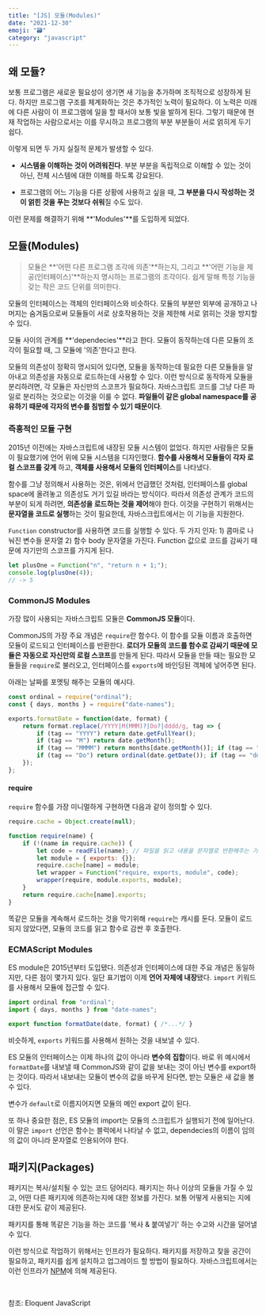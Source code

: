 ```yaml
---
title: "[JS] 모듈(Modules)" 
date: "2021-12-30"
emoji: "🗃"
category: "javascript"
---
```

## 왜 모듈?
보통 프로그램은 새로운 필요성이 생기면 새 기능을 추가하며 조직적으로 성장하게 된다. 
하지만 프로그램 구조를 체계화하는 것은 추가적인 노력이 필요하다. 이 노력은 미래에 다른 사람이 이 프로그램에 일을 할 때서야 보통 빛을 발하게 된다.
그렇기 때문에 현재 작업하는 사람으로서는 이를 무시하고 프로그램의 부분 부분들이 서로 얽히게 두기 쉽다.

이렇게 되면 두 가지 실질적 문제가 발생할 수 있다.

- **시스템을 이해하는 것이 어려워진다**. 부분 부분을 독립적으로 이해할 수 있는 것이 아닌, 전체 시스템에 대한 이해를 하도록 강요된다.

- 프로그램의 어느 기능을 다른 상황에 사용하고 싶을 때, **그 부분을 다시 작성하는 것이 얽힌 것을 푸는 것보다 쉬워**질 수도 있다.

이런 문제를 해결하기 위해 **'Modules'**를 도입하게 되었다.


## 모듈(Modules)
> 모듈은 **'어떤 다른 프로그램 조각에 의존'**하는지, 그리고 **'어떤 기능을 제공(인터페이스)'**하는지 명시하는 프로그램의 조각이다.
> 쉽게 말해 특정 기능을 갖는 작은 코드 단위를 의미한다.

모듈의 인터페이스는 객체의 인터페이스와 비슷하다. 
모듈의 부분만 외부에 공개하고 나머지는 숨겨둠으로써 모듈들이 서로 상호작용하는 것을 제한해 서로 얽히는 것을 방지할 수 있다.

모듈 사이의 관계를 **'dependecies'**라고 한다. 모듈이 동작하는데 다른 모듈의 조각이 필요할 때, 그 모듈에 '의존'한다고 한다.

모듈의 의존성이 정확히 명시되어 있다면, 모듈을 동작하는데 필요한 다른 모듈들을 알아내고 의존성을 자동으로 로드하는데 사용할 수 있다. 
이런 방식으로 동작하게 모듈을 분리하려면, 각 모듈은 자신만의 스코프가 필요하다. 
자바스크립트 코드를 그냥 다른 파일로 분리하는 것으로는 이것을 이룰 수 없다. **파일들이 같은 global namespace를 공유하기 때문에 각자의 변수를 침범할 수 있기 때문이다**.

### 즉흥적인 모듈 구현
2015년 이전에는 자바스크립트에 내장된 모듈 시스템이 없었다. 하지만 사람들은 모듈이 필요했기에 언어 위에 모듈 시스템을 디자인했다.
**함수를 사용해서 모듈들이 각자 로컬 스코프를 갖게** 하고, **객체를 사용해서 모듈의 인터페이스**를 나타냈다.

함수를 그냥 정의해서 사용하는 것은, 위에서 언급했던 것처럼, 인터페이스를 global space에 올려놓고 의존성도 거기 있길 바라는 방식이다.
따라서 의존성 관계가 코드의 부분이 되게 하려면, **의존성을 로드하는 것을 제어**해야 한다. 
이것을 구현하기 위해서는 **문자열을 코드로 실행**하는 것이 필요한데, 자바스크립트에서는 이 기능을 지원한다.

`Function` constructor를 사용하면 코드를 실행할 수 있다. 두 가지 인자: 1) 콤마로 나눠진 변수들 문자열 2) 함수 body 문자열을 가진다.
Function 값으로 코드를 감싸기 때문에 자기만의 스코프를 가지게 된다.

```js
let plusOne = Function("n", "return n + 1;");
console.log(plusOne(4));
// -> 5
```

### CommonJS Modules
가장 많이 사용되는 자바스크립트 모듈은 **CommonJS 모듈**이다.

CommonJS의 가장 주요 개념은 `require`란 함수다. 이 함수를 모듈 이름과 호출하면 모듈이 로드되고 인터페이스를 반환한다.
**로더가 모듈의 코드를 함수로 감싸기 때문에 모듈은 자동으로 자신만의 로컬 스코프**를 만들게 된다.
따라서 모듈을 만들 때는 필요한 모듈들을 `require`로 불러오고, 인터페이스를 `exports`에 바인딩된 객체에 넣어주면 된다.

아래는 날짜를 포멧팅 해주는 모듈의 예시다.
```js
const ordinal = require("ordinal");
const { days, months } = require("date-names");

exports.formatDate = function(date, format) {
    return format.replace(/YYYY|M(MMM)?|Do?|dddd/g, tag => {
        if (tag == "YYYY") return date.getFullYear();
        if (tag == "M") return date.getMonth();
        if (tag == "MMMM") return months[date.getMonth()]; if (tag == "D") return date.getDate();
        if (tag == "Do") return ordinal(date.getDate()); if (tag == "dddd") return days[date.getDay()];
    }); 
};
```

#### require
`require` 함수를 가장 미니멀하게 구현하면 다음과 같이 정의할 수 있다.
```js
require.cache = Object.create(null);

function require(name) {
    if (!(name in require.cache)) {
        let code = readFile(name); // 파일을 읽고 내용을 문자열로 반환해주는 가상의 함수
        let module = { exports: {}};
        require.cache[name] = module;
        let wrapper = Function("require, exports, module", code);
        wrapper(require, module.exports, module);
    }
    return require.cache[name].exports;
}
```
똑같은 모듈을 계속해서 로드하는 것을 막기위해 `require`는 캐시를 둔다. 모듈이 로드되지 않았다면, 모듈의 코드를 읽고 함수로 감싼 후 호출한다.

### ECMAScript Modules
ES module은 2015년부터 도입됐다. 의존성과 인터페이스에 대한 주요 개념은 동일하지만, 다른 점이 몇가지 있다. 
일단 표기법이 이제 **언어 자체에 내장**됐다. `import` 키워드를 사용해서 모듈에 접근할 수 있다.

```js
import ordinal from "ordinal";
import { days, months } from "date-names";

export function formatDate(date, format) { /*...*/ }
```

비슷하게, `exports` 키워드를 사용해서 원하는 것을 내보낼 수 있다.

ES 모듈의 인터페이스는 이제 하나의 값이 아니라 **변수의 집합**이다. 
바로 위 예시에서 `formatDate`를 내보낼 때 CommonJS와 같이 값을 보내는 것이 아닌 변수를 export하는 것이다. 
따라서 내보내는 모듈이 변수의 값을 바꾸게 된다면, 받는 모듈은 새 값을 볼 수 있다.

변수가 `default`로 이름지어지면 모듈의 메인 export 값이 된다.

또 하나 중요한 점은, ES 모듈의 import는 모듈의 스크립트가 실행되기 전에 일어난다. 
이 말은 `import` 선언은 함수는 블럭에서 나타날 수 없고, dependecies의 이름이 임의의 값이 아니라 문자열로 인용되어야 한다.

## 패키지(Packages)
패키지는 복사/설치될 수 있는 코드 덩어리다. 패키지는 하나 이상의 모듈을 가질 수 있고, 어떤 다른 패키지에 의존하는지에 대한 정보를 가진다.
보통 어떻게 사용되는 지에 대한 문서도 같이 제공된다.

패키지를 통해 똑같은 기능을 하는 코드를 '복사 & 붙여넣기' 하는 수고와 시간을 덜어낼 수 있다.

이런 방식으로 작업하기 위해서는 인프라가 필요하다. 패키지를 저장하고 찾을 공간이 필요하고, 패키지를 쉽게 설치하고 업그레이드 할 방법이 필요하다.
자바스크립트에서는 이런 인프라가 [NPM](https://npmjs.com)에 의해 제공된다.

<br/>

참조: Eloquent JavaScript